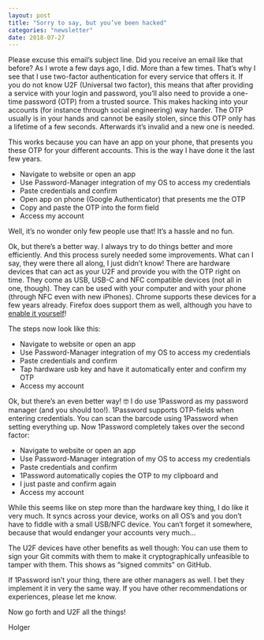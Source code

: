 ```yaml
---
layout: post
title: "Sorry to say, but you’ve been hacked"
categories: "newsletter"
date: 2018-07-27
---
```

Please excuse this email’s subject line. Did you receive an email like that before? As I wrote a few days ago, I did. <!--more-->More than a few times. That’s why I see that I use two-factor authentication for every service that offers it. If you do not know U2F (Universal two factor), this means that after providing a service with your login and password, you’ll also need to provide a one-time password (OTP) from a trusted source. This makes hacking into your accounts (for instance through social engineering) way harder. The OTP usually is in your hands and cannot be easily stolen, since this OTP only has a lifetime of a few seconds. Afterwards it’s invalid and a new one is needed.

This works because you can have an app on your phone, that presents you these OTP for your different accounts. This is the way I have done it the last few years.
- Navigate to website or open an app
- Use Password-Manager integration of my OS to access my credentials
- Paste credentials and confirm
- Open app on phone (Google Authenticator) that presents me the OTP
- Copy and paste the OTP into the form field
- Access my account

Well, it’s no wonder only few people use that! It’s a hassle and no fun.

Ok, but there’s a better way. I always try to do things better and more efficiently. And this process surely needed some improvements. What can I say, they were there all along, I just didn’t know!
There are hardware devices that can act as your U2F and provide you with the OTP right on time. They come as USB, USB-C and NFC compatible devices (not all in one, though). They can be used with your computer and with your phone (through NFC even with new iPhones). Chrome supports these devices for a few years already. Firefox does support them as well, although you have to [enable it yourself](https://www.yubico.com/2017/11/how-to-navigate-fido-u2f-in-firefox-quantum/)!

The steps now look like this:
- Navigate to website or open an app
- Use Password-Manager integration of my OS to access my credentials
- Paste credentials and confirm
- Tap hardware usb key and have it automatically enter and confirm my OTP
- Access my account

Ok, but there’s an even better way! 🤓 I do use 1Password as my password manager (and you should too!). 1Password supports OTP-fields when entering credentials. You can scan the barcode using 1Password when setting everything up.
Now 1Password completely takes over the second factor:
- Navigate to website or open an app
- Use Password-Manager integration of my OS to access my credentials
- Paste credentials and confirm
- 1Password automatically copies the OTP to my clipboard and
- I just paste and confirm again
- Access my account

While this seems like on step more than the hardware key thing, I do like it very much. It syncs across your device, works on all OS’s and you don’t have to fiddle with a small USB/NFC device. You can’t forget it somewhere, because that would endanger your accounts very much...

The U2F devices have other benefits as well though: You can use them to sign your Git commits with them to make it cryptographically unfeasible to tamper with them. This shows as “signed commits” on GitHub.

If 1Password isn’t your thing, there are other managers as well. I bet they implement it in very the same way. If you have other recommendations or experiences, please let me know.

Now go forth and U2F all the things!

Holger
